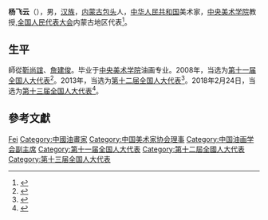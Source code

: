 '''杨飞云'''（{{bd|1954年||}}），男，[[汉族|汉族]]，[[内蒙古|内蒙古]][[包头|包头]]人，[[中华人民共和国|中华人民共和国]]美术家，[[中央美术学院|中央美术学院]]教授,[[全国人民代表大会|全国人民代表大会]]内蒙古地区代表<ref>{{cite web|author=新华网|title=第十一届全国人大代表|url=http://news.xinhuanet.com/ziliao/2008-03/03/content_7708230.htm?node=36628|publisher=新华网|accessdate=2014-01-07|archive-date=2014-01-10|archive-url=https://web.archive.org/web/20140110211415/http://news.xinhuanet.com/ziliao/2008-03/03/content_7708230.htm?node=36628|dead-url=no}}</ref>。

== 生平 ==
師從[[靳尚誼|靳尚誼]]、[[詹建俊|詹建俊]]。毕业于[[中央美术学院|中央美术学院]]油画专业。2008年，当选为[[第十一届全国人大代表|第十一届全国人大代表]]<ref>{{cite news|title=全国人大代表信息-杨飞云|url=http://210.82.31.1:8084/delegate/viewDelegate.action?dbid=110321|accessdate=2013-04-05|newspaper=全国人大网|archive-url=https://web.archive.org/web/20140107082516/http://www.npc.gov.cn/delegate/viewDelegate.action?dbid=110321|archive-date=2014-01-07|dead-url=yes}}</ref>。2013年，当选为[[第十二届全国人大代表|第十二届全国人大代表]]<ref>{{cite news|title=全国人大代表信息-杨飞云|url=http://210.82.31.1:8084/delegate/viewDelegate.action?dbid=120322|accessdate=2013-03-28|newspaper=全国人大网|archive-url=https://web.archive.org/web/20140107082514/http://www.npc.gov.cn/delegate/viewDelegate.action?dbid=120322|archive-date=2014-01-07|dead-url=yes}}</ref>。2018年2月24日，当选为[[第十三届全国人大代表|第十三届全国人大代表]]<ref>{{Cite web|title=（受权发布）中华人民共和国第十三届全国人民代表大会代表名单|url=http://www.chinanews.com/gn/2018/02-25/8453959.shtml|accessdate=2021-02-13|work=中新网|archive-date=2018-02-27|archive-url=https://web.archive.org/web/20180227031724/http://www.chinanews.com/gn/2018/02-25/8453959.shtml|dead-url=no}}</ref>。

== 參考文獻 ==
{{reflist}}

{{中华艺文奖}}
{{Navboxes
| title  = 杨飞云在[[中国美术家协会|中国美术家协会]]的职务
| list1  =
{{中国美术家协会第七届理事会}}
{{中国美术家协会第八届理事会}}
{{中国美术家协会第九届理事会}}
}}

{{Authority control}}

{{DEFAULTSORT:Yang杨}}
[[Category:杨姓|Fei]]
[[Category:中國油畫家|Category:中國油畫家]]
[[Category:中国美术家协会理事|Category:中国美术家协会理事]]
[[Category:中国油画学会副主席|Category:中国油画学会副主席]]
[[Category:第十一届全国人大代表|Category:第十一届全国人大代表]]
[[Category:第十二屆全國人大代表|Category:第十二屆全國人大代表]]
[[Category:第十三届全国人大代表|Category:第十三届全国人大代表]]

{{中国政治人物小作品}}